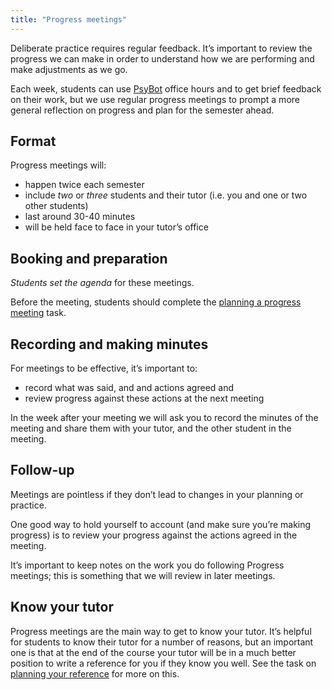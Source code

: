 ```yaml
---
title: "Progress meetings"
---
```




Deliberate practice requires regular feedback. It's important to review the progress we can make in order to understand how we are performing and make adjustments as we go.

Each week, students can use [PsyBot](psybot.html) office hours and to get brief 
feedback on their work, but we use regular progress meetings to prompt a more general reflection on progress and plan for the semester ahead.


## Format

Progress meetings will:

- happen twice each semester
- include *two* or *three* students and their tutor (i.e. you and one or two other students)
- last around 30-40 minutes
- will be held face to face in your tutor's office


## Booking and preparation

*Students set the agenda* for these meetings.

Before the meeting, students should complete the [planning a progress meeting](tasks/growth-planning-progress-meeting.html) task.


## Recording and making minutes

For meetings to be effective, it's important to:

- record what was said, and and actions agreed and
- review progress against these actions at the next meeting

In the week after your meeting we will ask you to record the minutes of the meeting and share them with your tutor, and the other student in the meeting.


## Follow-up

Meetings are pointless if they don't lead to changes in your planning or practice.

One good way to hold yourself to account (and make sure you're making progress) is to review your progress against the actions agreed in the meeting. 

It's important to keep notes on the work you do following Progress meetings; this is something that we will review in later meetings.


## Know your tutor

Progress meetings are the main way to get to know your tutor. It's helpful for students to know their tutor for a number of reasons, but an important one is that at the end of the course your tutor will be 
in a much better position to write a reference for you if they know you well. See the task on [planning your reference](tasks/growth-planning-reference.html) for more on this.



